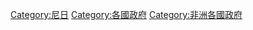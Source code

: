 {{cat main}}

[[Category:尼日|Category:尼日]]
[[Category:各國政府|Category:各國政府]]
[[Category:非洲各國政府|Category:非洲各國政府]]